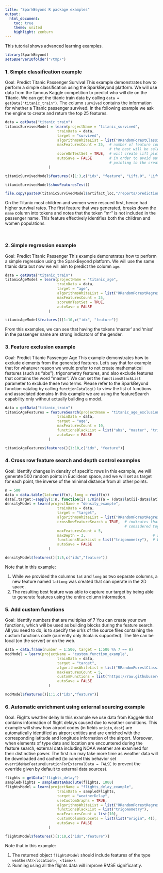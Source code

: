 ```yaml
---
title: "SparkBeyond R package examples"
output:
  html_document:
    toc: true
    theme: united
    highlight: zenburn
---
```

This tutorial shows advanced learning examples.

<!-- 
  Comment:
  ========
  Set eval = FALSE (with spaces) in places that you would like not be to evaluated permanently (i.e., not be capture by the replace all) 
--> 

<!-- 
Write text for all examples
Show sampling, grouping examples - in a different section
Show predict / create package etc example - should be in a different section
-->

```r
library(SparkBeyond)
setSBserverIOfolder("/tmp/")
```
  
    
### 1. Simple classification example
Goal: Predict Titanic Passenger Survival
This example demonstrates how to perform a simple classification using the SparkBeyond platform.
We will use data from the famous Kaggle competition to predict who will die on the Titanic.
We can get the titanic train data by calling `data = getData("titanic_train")`. The column `survived` contains the information for whether a Titanic passenger survived.
In the following example we ask the engine to create and return the top 25 features. 
```r
data = getData("titanic_train")
titanicSurvivedModel = learn(projectName = "titanic_survived",
                        trainData = data,
                        target = "survived",
                        algorithmsWhiteList = list("RRandomForestClassifier"),  
                        maxFeaturesCount = 25,  # number of feature counts to check (if a list is provided
                                                # the best will be selected using cross validation)
                        scoreOnTestSet = TRUE,  # will create lift plots and prediction table 
                        autoSave = FALSE        # in order to avoid automatically creating a local object 
                                                # pointing to the created model
                    )
```
```r
titanicSurvivedModel$features()[1:3,c("idx", "feature", "Lift.0", "Lift.1")]
```
```r
titanicSurvivedModel$showFeaturesTest()
```
```r
file.copy(paste0(titanicSurvivedModel$artifact_loc,"/reports/predictions/test/Lift_plot_survived_1.html"), getwd()) 
```
<!-- 
need to find a way to link it to "/Library/Frameworks/R.framework/Versions/3.1/Resources/library/SparkBeyond/extdata/" or externally (amazon?) or generate equivalent figure
<iframe width="400" height="400" src="./Lift_plot_survived_1.html" frameborder="0" seamless></iframe>
-->
On the Titanic most children and women were rescued first, hence had higher survival rates.
The first feature that was generated, breaks down the `name` column into tokens and notes that the token "mr" is not included in the passenger name. This feature effectively identifies both the children and women populations.

<br>
     
### 2. Simple regression example
Goal: Predict Titanic Passenger
This example demonstrates how to perform a simple regression using the SparkBeyond platform.
We will use the same titanic data but now we will aim to predict the column `age`.
```r
data = getData("titanic_train")
titanicAgeModel = learn(projectName = "titanic_age",
                        trainData = data,
                        target = "age",
                        algorithmsWhiteList = list("RRandomForestRegressor"),  
                        maxFeaturesCount = 25,
                        scoreOnTestSet = TRUE,
                        autoSave = FALSE
                    )

```
```r
titanicAgeModel$features()[1:10,c("idx", "feature")]
```
From this examples, we can see that having the tokens 'master' and 'miss' in the passenger name are strong indicators of the gender. 

### 3. Feature exclusion example
Goal: Predict Titanic Passenger Age
This example demonstrates how to exclude elements from the generated features. 
Let's say that for example that for whatever reason we would prefer to not create mathematical features (such as "abs"), trigonometry features, and also exclude features that contains the word "master". We can set the `functionsBlackList` parameter to exclude these two terms. Please refer to the SparkBeyond function catalog by calling `functionCatalog()` to view the list of functions and associated domains
In this example we are using the featureSearch capability only without actually building a model.
```r
data = getData("titanic_train")
titanicAgeFeatures = featureSearch(projectName = "titanic_age_exclusions",
                        trainData = data,
                        target = "age", 
                        maxFeaturesCount = 10,
                        functionsBlackList = list("abs", "master", "trigonometry"),  # blacklist trigonometric functions "abs" and "master"
                        autoSave = FALSE
                    )

```
```r
titanicAgeFeatures$features()[1:10,c("idx", "feature")]
```


### 4. Cross row feature search and depth control examples
Goal: Identify changes in density of specific rows
In this example, we will generate 500 random points in Euclidean space, and we will set as target for each point, the inverse of the minimal distance from all other points. 
```r
n = 500
data = data.table(lat=runif(n), long = runif(n))
data[,target:=sapply(1:n, function(i) 1/min({a = (data$lat[i]-data$lat)^2+(data$long[i]-data$long)^2; a[i] = Inf;a}))]
densityModel = learn(projectName = "density_example",
                        trainData = data,
                        target = "target",
                        algorithmsWhiteList = list("RRandomForestRegressor"),  
                        crossRowFeatureSearch = TRUE,  # indicates that points from all rows should be
                                                       # considered together during feature search
                        maxFeaturesCount = 5,
                        maxDepth = 3,                               # allowing a higher search space depth
                        functionsBlackList = list("trigonometry"),  # blacklist trigonometric functions
                        autoSave = FALSE
                    )
```
```r
densityModel$features()[1:5,c("idx","feature")]
```
Note that in this example:

1. While we provided the columns `lat` and `long` as two separate columns, a new feature named `latLong` was created that can operate in the 2D space.
2. The resulting best feature was able to capture our target by being able to generate features using the entire column information.

### 5. Add custom functions
Goal: Identify numbers that are multiples of 7
You can create your own functions, which will be used as building blocks during the feature search.
All you need to do, is to specify the url/s of the source files containing the custom functions code (currently only Scala is supported).
The file can be local (on the server) or on the web.
```r
data = data.frame(number = 1:500, target = 1:500 %% 7 == 0)
modModel = learn(projectName = "custom_function_example",
                        trainData = data,
                        target = "target",
                        algorithmsWhiteList = list("RRandomForestClassifier"),  
                        maxFeaturesCount = 5,                        
                        customFunctions = list("https://raw.githubusercontent.com/mesagie/etcetra/master/SampleFunctions.scala"),
                        autoSave = FALSE
                    )
```
```r
modModel$features()[1:1,c("idx","feature")]
```  
  
### 6. Automatic enrichment using external sourcing example
Goal: Flights weather delay
In this example we use data from Kaggele that contains information of flight delays caused due to weather conditions.
This example will show how airport codes (in fields `origin`, `dest`) are automatically identified as airport entities and are enriched with the corresponding latitude and longitude information of the airport.
Moreover, when elements of type date and location are encountered during the feature search, external data including NOAA weather are examined for their distinctive power.
The first run may take more time as weather data will be downloaded and cached (to cancel this behavior set `overrideMaxFeatureDurationForExternalData = FALSE` to prevent the override given by default to external data sources). 

```r
flights = getData("flights_delay")
sampledFlights = sampleDataAbsolute(flights, 1000)
flightsModel = learn(projectName = "flights_delay_example",
                        trainData = sampledFlights,
                        target = "weatherDelay",
                        useCustomGraphs = TRUE, 
                        algorithmsWhiteList = list("RRandomForestRegressor"),
                        functionsBlackList = list("trigonometry"),
                        maxFeaturesCount = list(10),
                        customColumnSubsets = list(list("origin", 4)),
                        autoSave = FALSE
                    )
```
```r
flightsModel$features()[1:10,c("idx","feature")]
```
Note that in this example:

1. The returned object `flightsModel` should include features of the type `weatherAt(<location>, <time>)`.
2. Running using all the flights data will improve RMSE significantly.

